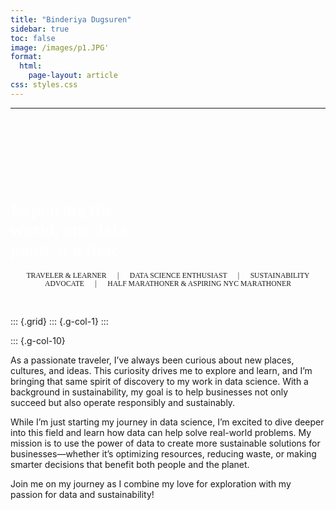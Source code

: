 ```yaml
---
title: "Binderiya Dugsuren"
sidebar: true
toc: false
image: /images/p1.JPG'
format:
  html:
    page-layout: article
css: styles.css
---
```


---
```{=html}
<!-- Bug in hero - only displays properly with empty div at the top -->
<div>
<div class="jumbotron bgimg">
  <div class="container">
    <h1 class="display-4"></h1>
    <p class="lead"></p>
  </div>
</div>
<style type="text/css">
.bgimg {
  background-image: url('/images/p1.JPG');
  Background-size: cover;
}
.lead {
    font-family: "Zilla Slab";
    text-align: center;
}
.hero-quote {
  font-family: "Zilla Slab";
  font-color: white;
  color: white;
}

.fw-bold {
  /* font-family: "Zilla Slab Highlight"; */
  font-style: bold !important;
  color: white !important;
}
</style>
<div class="p-5 mb-4 bg-light rounded-3 bgimg">
  <br><br><br><br>
  <div class="hero-quote">
    <h1 class="display-5 fw-bold">Exploring the<br>world, one data <br>point at a time</h1>
  </div>
</div>
<p class="lead">
   <small class="text-hero">TRAVELER & LEARNER &emsp; | &emsp; DATA SCIENCE ENTHUSIAST &emsp; | &emsp; SUSTAINABILITY ADVOCATE &emsp; | &emsp; HALF MARATHONER & ASPIRING NYC MARATHONER</small>
</p>
```


<br>

::: {.grid}
::: {.g-col-1}
:::

::: {.g-col-10}



As a passionate traveler, I’ve always been curious about new places, cultures, and ideas. This curiosity drives me to explore and learn, and I’m bringing that same spirit of discovery to my work in data science. With a background in sustainability, my goal is to help businesses not only succeed but also operate responsibly and sustainably.

While I’m just starting my journey in data science, I’m excited to dive deeper into this field and learn how data can help solve real-world problems. My mission is to use the power of data to create more sustainable solutions for businesses—whether it's optimizing resources, reducing waste, or making smarter decisions that benefit both people and the planet.

Join me on my journey as I combine my love for exploration with my passion for data and sustainability!



